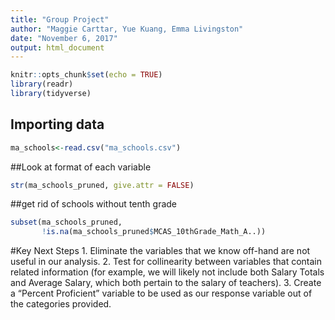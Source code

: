 ```yaml
---
title: "Group Project"
author: "Maggie Carttar, Yue Kuang, Emma Livingston"
date: "November 6, 2017"
output: html_document
---
```


```r
knitr::opts_chunk$set(echo = TRUE)
library(readr)
library(tidyverse)
```

## Importing data
```r
ma_schools<-read.csv("ma_schools.csv")
```

##Look at format of each variable
```r
str(ma_schools_pruned, give.attr = FALSE)
```

##get rid of schools without tenth grade 
```r
subset(ma_schools_pruned,
       !is.na(ma_schools_pruned$MCAS_10thGrade_Math_A..))
```


#Key Next Steps
1. Eliminate the variables that we know off-hand are not useful in our analysis. 
2. Test for collinearity between variables that contain related information (for example, we will likely not include both Salary Totals and Average Salary, which both pertain to the salary of teachers).
3. Create a "Percent Proficient" variable to be used as our response variable out of the categories provided. 
